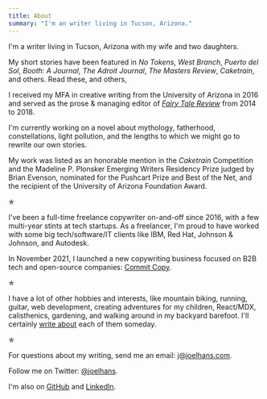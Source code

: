 ```yaml
---
title: About
summary: "I'm an writer living in Tucson, Arizona."
---
```


I'm a writer living in Tucson, Arizona with my wife and two daughters.

My short stories have been featured in _No Tokens_, _West Branch_, _Puerto del Sol_, _Booth: A Journal_, _The Adroit
Journal_, _The Masters Review_, _Caketrain_, and others. Read these, and others, 

I received my MFA in creative writing from the University of Arizona in 2016 and served as the prose &amp; managing
editor of [*Fairy Tale Review*](https://fairytalereview.com) from 2014 to 2018.

I'm currently working on a novel about mythology, fatherhood, constellations, light pollution, and the lengths to which
we might go to rewrite our own stories.

My work was listed as an honorable mention in the *Caketrain* Competition and the Madeline P. Plonsker Emerging Writers
Residency Prize judged by Brian Evenson, nominated for the Pushcart Prize and Best of the Net, and the recipient of the
University of Arizona Foundation Award.

&#10031;

I've been a full-time freelance copywriter on-and-off since 2016, with a few multi-year stints at tech startups. As a
freelancer, I'm proud to have worked with some big tech/software/IT clients like IBM, Red Hat, Johnson & Johnson, and
Autodesk.

In November 2021, I launched a new copywriting business focused on B2B tech and open-source companies: [Commit
Copy](https://commitcopy.com).

&#10031;

I have a lot of other hobbies and interests, like mountain biking, running, guitar, web development, creating adventures
for my children, React/MDX, calisthenics, gardening, and walking around in my backyard barefoot. I'll certainly [write
about](/articles/) each of them someday.

&#10031;

For questions about my writing, send me an email: [j@joelhans.com](mailto:j@joelhans.com).

Follow me on Twitter: [@joelhans](https://twitter.com/joelhans).

I'm also on [GitHub](https://github.com/joelhans) and [LinkedIn](https://www.linkedin.com/in/joel-hans/).
